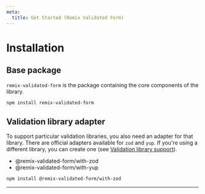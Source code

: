 ```yaml
---
meta:
  title: Get Started (Remix Validated Form)
---
```



# Installation

## Base package

`remix-validated-form` is the package containing the core components of the library.

```bash
npm install remix-validated-form
```

## Validation library adapter

To support particular validation libraries, you also need an adapter for that library.
There are official adapters available for `zod` and `yup`.
If you're using a different library, you can create one
(see [Validation library support](/validation-library-support)).

- @remix-validated-form/with-zod
- @remix-validated-form/with-yup

```bash
npm install @remix-validated-form/with-zod
```

---

<Footer
  prev={{
    to: "/",
    label: "Home",
  }}
  next={{
    to: "/integrate-your-components",
    label: "Integrate your components",
  }}
/>
